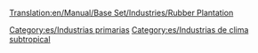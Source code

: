 [[Translation:en/Manual/Base Set/Industries/Rubber Plantation]]

{{es/Industrias| nombre=Plantación de caucho
| imagen=en/Rubberplantation.png| climas=[[es/Manual/Clima|Subtropical]]
| acepta=Nada
| produce=[[es/Manual/Base Set/Cargos/Caucho|Caucho]]
| notas=No existe en otros [[es/Manual/Clima|climas]]
}}

[[Category:es/Industrias primarias]]
[[Category:es/Industrias de clima subtropical]]